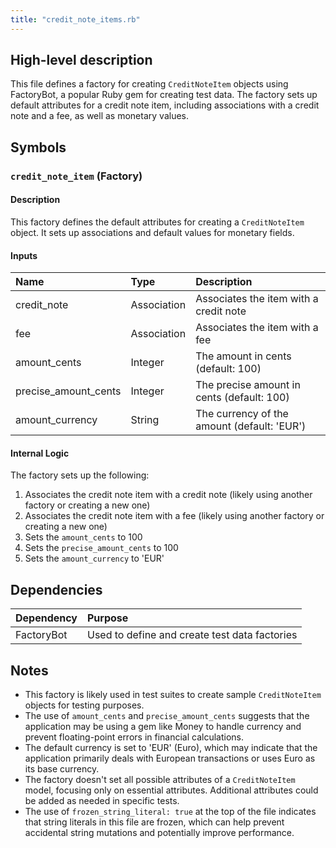 ```yaml
---
title: "credit_note_items.rb"
---
```


## High-level description
This file defines a factory for creating `CreditNoteItem` objects using FactoryBot, a popular Ruby gem for creating test data. The factory sets up default attributes for a credit note item, including associations with a credit note and a fee, as well as monetary values.

## Symbols

### `credit_note_item` (Factory)
#### Description
This factory defines the default attributes for creating a `CreditNoteItem` object. It sets up associations and default values for monetary fields.

#### Inputs
| Name | Type | Description |
|:-----|:-----|:------------|
| credit_note | Association | Associates the item with a credit note |
| fee | Association | Associates the item with a fee |
| amount_cents | Integer | The amount in cents (default: 100) |
| precise_amount_cents | Integer | The precise amount in cents (default: 100) |
| amount_currency | String | The currency of the amount (default: 'EUR') |

#### Internal Logic
The factory sets up the following:
1. Associates the credit note item with a credit note (likely using another factory or creating a new one)
2. Associates the credit note item with a fee (likely using another factory or creating a new one)
3. Sets the `amount_cents` to 100
4. Sets the `precise_amount_cents` to 100
5. Sets the `amount_currency` to 'EUR'

## Dependencies
| Dependency | Purpose |
|:-----------|:--------|
| FactoryBot | Used to define and create test data factories |

## Notes
- This factory is likely used in test suites to create sample `CreditNoteItem` objects for testing purposes.
- The use of `amount_cents` and `precise_amount_cents` suggests that the application may be using a gem like Money to handle currency and prevent floating-point errors in financial calculations.
- The default currency is set to 'EUR' (Euro), which may indicate that the application primarily deals with European transactions or uses Euro as its base currency.
- The factory doesn't set all possible attributes of a `CreditNoteItem` model, focusing only on essential attributes. Additional attributes could be added as needed in specific tests.
- The use of `frozen_string_literal: true` at the top of the file indicates that string literals in this file are frozen, which can help prevent accidental string mutations and potentially improve performance.